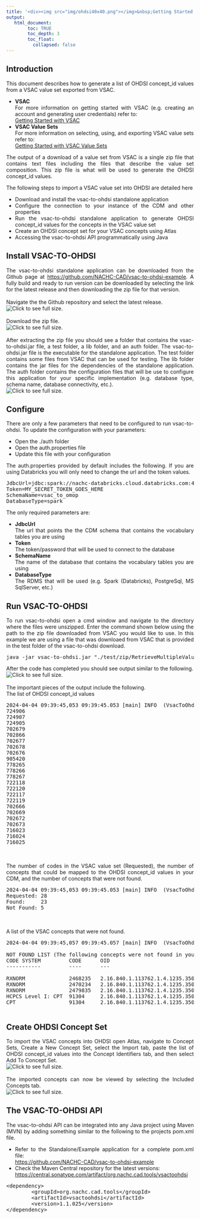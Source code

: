 ---
title: '<div><img src="img/ohdsi40x40.png"></img>&nbsp;Getting Started with VSAC to OHDSI</div>'
output:
   html_document:
        toc: TRUE
        toc_depth: 3
        toc_float:
          collapsed: false
---

<!--
*
* javascript
*
* -->

<script>
  function openFullSizeImage(imageSrc) {
    // Open a new window with the full-size image
    window.open(imageSrc, '_blank', 'width=auto,height=auto');
  }
</script>


## Introduction

<div style="text-align: justify;">
  <p>
    This document describes how to generate a list of OHDSI concept_id values 
    from a VSAC value set exported from VSAC. 
    <ul>
      <li>
        <b>VSAC</b><br/>
        For more information on getting started with VSAC 
        (e.g. creating an account and generating user credentials) refer to: <br/> 
        <a href="./getting-started-vsac.html" />Getting Started with VSAC</a> 
      </li>
      <li>
        <b>VSAC Value Sets</b><br/>
        For more information on selecting, using, and exporting VSAC value sets refer to: <br/>
        <a href="./getting-started-vsac-value-sets.html">Getting Started with VSAC Value Sets</a> 
      </li>
    </ul>
    The output of a download of a value set from VSAC is a single zip file 
    that contains text files including the files that describe the value set composition. 
    This zip file is what will be used to generate the OHDSI concept_id values. 
  </p>
  <p>
    The following steps to import a VSAC value set into OHDSI are detailed here
    <ul>
      <li>
        Download and install the vsac-to-ohdsi standalone application
      </li>
      <li>
        Configure the connection to your instance of the CDM and other properties
      </li>
      <li>
        Run the vsac-to-ohdsi standalone application 
        to generate OHDSI concept_id values for the concepts in the VSAC value set
      </li>
      <li>
        Create an OHDSI concept set for your VSAC concepts using Atlas
      </li>
      <li>
        Accessing the vsac-to-ohdsi API programmatically using Java
      </li>
    </ul>
  </p>
</div>

<!---
*
* Install vsac-to-ohdsi Standalone
*
* -->

## Install VSAC-TO-OHDSI

<div style="text-align: justify;">
  The vsac-to-ohdsi standalone application can be downloaded from the Github page at 
  <a href="https://github.com/NACHC-CAD/vsac-to-ohdsi-example">https://github.com/NACHC-CAD/vsac-to-ohdsi-example</a>. 
  A fully build and ready to run version can be downloaded by selecting the link for the latest release 
  and then downloading the zip file for that version. 
  <br/><br/>
  Navigate the the Github repository and select the latest release.
  <br/>
  <img 
    src="./img/getting-started/vsac-to-ohdsi/01-github-page.png" 
    onclick="openFullSizeImage('./img/getting-started/vsac-to-ohdsi/01-github-page.png')" 
    title="Click to see full size."
  />
  <br/>
  <br/>
  Download the zip file. 
  <br/>
  <img 
    src="./img/getting-started/vsac-to-ohdsi/02-download.png" 
    onclick="openFullSizeImage('./img/getting-started/vsac-to-ohdsi/02-download.png')" 
    title="Click to see full size."
  />
  <br/>
  <br/>
  After extracting the zip file you should see a folder that contains the vsac-to-ohdsi.jar file, 
  a test folder, a lib folder, and an auth folder. 
  The vsac-to-ohdsi.jar file is the executable for the standalone application. 
  The test folder contains some files from VSAC that can be used for testing. 
  The lib folder contains the jar files for the dependencies of the standalone application. 
  The auth folder contains the configuration files that will be use to configure this application for your specific implementation 
  (e.g. database type, schema name, database connectivity, etc.). 
  <br/>
  <img 
    src="./img/getting-started/vsac-to-ohdsi/03-extracted.png" 
    onclick="openFullSizeImage('./img/getting-started/vsac-to-ohdsi/03-extracted.png')" 
    title="Click to see full size."
  />
  
  
  
  
</div>


<!---
*
* Configure 
*
* -->

## Configure

<div style="text-align: justify;">
  There are only a few parameters that need to be configured to run vsac-to-ohdsi. 
  To update the configuration with your parameters:
  <ul>
    <li>Open the ./auth folder</li>
    <li>Open the auth.properties file</li>
    <li>Update this file with your configuration</li>
  </ul>
  The auth.properties provided by default includes the following. 
  If you are using Databricks you will only need to change the url and the token values. 
<pre class="pre-scrollable">
JdbcUrl=jdbc:spark://nachc-databricks.cloud.databricks.com:443/vsac_to_omop;transportMode=http;ssl=1;httpPath=sql/protocolv1/o/3956472157536757/0123-223459-leafy532;AuthMech=3;UID=token;PWD=
Token=MY_SECRET_TOKEN_GOES_HERE
SchemaName=vsac_to_omop
DatabaseType=spark
</pre>
  The only required parameters are:
  <ul>
    <li>
      <b>JdbcUrl</b><br/>
      The url that points the the CDM schema that contains the vocabulary tables you are using
    </li>
    <li>
      <b>Token</b><br/>
      The token/password that will be used to connect to the database
    </li>
    <li>
      <b>SchemaName</b><br/>
      The name of the database that contains the vocabulary tables you are using
    </li>
    <li>
      <b>DatabaseType</b><br/>
        The RDMS that will be used (e.g. Spark (Databricks), PostgreSql, MS SqlServer, etc.)
    </li>
  </ul>
  
</div>

<!---
*
* Run VSAC-TO-OHDSI Standalone
*
* -->

## Run VSAC-TO-OHDSI

<div style="text-align: justify;">
  To run vsac-to-ohdsi open a cmd window and navigate to the directory where the files were unszipped. 
  Enter the command shown below using the path to the zip file downloaded from VSAC you would like to use. 
  In this example we are using a file that was downloaed from VSAC 
  that is provided in the test folder of the vsac-to-ohdsi download. 
<pre class="pre-scrollable">
java -jar vsac-to-ohdsi.jar "./test/zip/RetrieveMultipleValueSets_2.16.840.1.113762.1.4.1235.350.txt.zip"
</pre>
  After the code has completed you should see output similar to the following. 
  <br/>
  <img 
    src="./img/getting-started/vsac-to-ohdsi/05-output.png" 
    onclick="openFullSizeImage('./img/getting-started/vsac-to-ohdsi/05-output.png')" 
    title="Click to see full size."
  />
  <br/>
  <br/>
  The important pieces of the output include the following.
  <br/>
  The list of OHDSI concept_id values

<pre class="pre-scrollable">
2024-04-04 09:39:45,053 09:39:45.053 [main] INFO  (VsacToOhdsiExample.java:30) - OHDSI Concept List:
724906
724907
724905
702679
702866
702677
702678
702676
905420
778265
778266
778267
722118
722120
722117
722119
702666
702669
702672
702673
716023
716024
716025

</pre>

  <br/>
  The number of codes in the VSAC value set (Requested), 
  the number of concepts that could be mapped to the OHDSI concept_id values in your CDM, 
  and the number of concepts that were not found.

<pre class="pre-scrollable">
2024-04-04 09:39:45,053 09:39:45.053 [main] INFO  (VsacToOhdsiExample.java:31) - Summary:
Requested: 28
Found:     23
Not Found: 5

</pre>
  <br/>
  A list of the VSAC concepts that were not found. 

<pre class="pre-scrollable">
2024-04-04 09:39:45,057 09:39:45.057 [main] INFO  (VsacToOhdsiExample.java:53) -

NOT FOUND LIST (The following concepts were not found in your OHDSI CDM concept table):
CODE SYSTEM         CODE      OID                                DESCRIPTOR
-----------         ----      ---                                ----------

RXNORM              2468235   2.16.840.1.113762.1.4.1235.350     SARS-CoV-2 (COVID-19) vaccine, mRNA-BNT162b2 0.1 MG/ML Injectable Suspension
RXNORM              2470234   2.16.840.1.113762.1.4.1235.350     SARS-CoV-2 (COVID-19) vaccine, mRNA-1273 0.2 MG/ML Injectable Suspension
RXNORM              2479835   2.16.840.1.113762.1.4.1235.350     SARS-COV-2 (COVID-19) vaccine, vector - Ad26 100000000000 UNT/ML Injectable Suspension
HCPCS Level I: CPT  91304     2.16.840.1.113762.1.4.1235.350     Severe acute respiratory syndrome coronavirus 2 (COVID-19) vaccine, recombinant spike protein nanoparticle, saponin-based adjuvant, preservative free, 5 mcg/0.5mL dosage, for intramuscular use
CPT                 91304     2.16.840.1.113762.1.4.1235.350     Severe acute respiratory syndrome coronavirus 2 (SARS-CoV-2) (coronavirus disease [COVID-19]) vaccine, recombinant spike protein nanoparticle, saponin-based adjuvant, 5 mcg/0.5 mL dosage, for intramuscular use

</pre>

</div>

<!---
*
* Create OHDSI Concept Set
*
* -->

## Create OHDSI Concept Set

<div style="text-align: justify;">
  To import the VSAC concepts into OHDSI 
  open Atlas, navigate to Concept Sets, Create a New Concept Set, 
  select the Import tab, paste the list of OHDSI concept_id values into the Concept Identifiers tab, 
  and then select Add To Concept Set. 
  <br/>
  <img 
    src="./img/getting-started/vsac-to-ohdsi/06-import.png" 
    onclick="openFullSizeImage('./img/getting-started/vsac-to-ohdsi/06-import.png')" 
    title="Click to see full size."
  />
  <br/>
  <br/>
  The imported concepts can now be viewed by selecting the Included Concepts tab. 
  <br/>
  <img 
    src="./img/getting-started/vsac-to-ohdsi/07-view.png" 
    onclick="openFullSizeImage('./img/getting-started/vsac-to-ohdsi/07-view.png')" 
    title="Click to see full size."
  />
  
  
</div>

<!---
*
* The VSAC-TO-OHDSI API
*
* -->

## The VSAC-TO-OHDSI API

<div style="text-align: justify;">
  The vsac-to-ohdsi API can be integrated into any Java project using Maven (MVN) 
  by adding something similar to the following to the projects pom.xml file. 
  <br/>
  <ul>
    <li>
      Refer to the Standalone/Example application for a complete pom.xml file:<br/>
      <a href="https://github.com/NACHC-CAD/vsac-to-ohdsi-example">
        https://github.com/NACHC-CAD/vsac-to-ohdsi-example
      </a>
      <br/>
    </li>
    <li>
      Check the Maven Central repository
      for the latest versions:<br/>
      <a href="https://central.sonatype.com/artifact/org.nachc.cad.tools/vsactoohdsi">
        https://central.sonatype.com/artifact/org.nachc.cad.tools/vsactoohdsi
      </a> 
    </li>
  </ul>
  
<pre class="pre-scrollable">
&lt;dependency&gt;
		&lt;groupId&gt;org.nachc.cad.tools&lt;/groupId&gt;
		&lt;artifactId&gt;vsactoohdsi&lt;/artifactId&gt;
		&lt;version&gt;1.1.025&lt;/version&gt;
&lt;/dependency&gt;
</pre>

</div>

